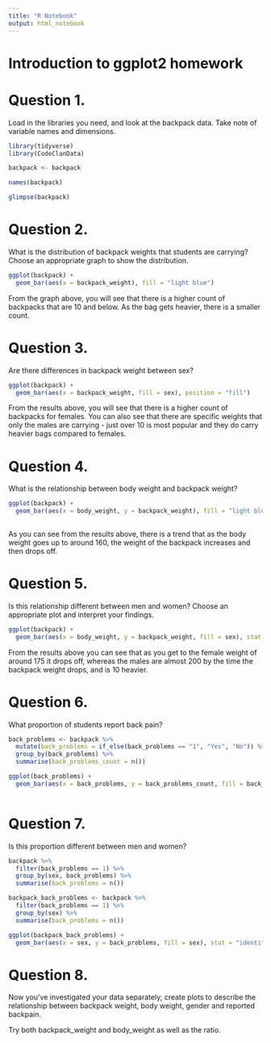 ```yaml
---
title: "R Notebook"
output: html_notebook
---
```


# Introduction to ggplot2 homework

# Question 1.

Load in the libraries you need, and look at the backpack data. Take note of variable names and dimensions.

```r

library(tidyverse)
library(CodeClanData)

```

```r

backpack <- backpack

```

```r

names(backpack)

```


```r

glimpse(backpack)

```

# Question 2.

What is the distribution of backpack weights that students are carrying? Choose an appropriate graph to show the distribution.


```r

ggplot(backpack) +
  geom_bar(aes(x = backpack_weight), fill = "light blue")

```

From the graph above, you will see that there is a higher count of backpacks that are 10 and below. As the bag gets heavier, there is a smaller count.

# Question 3.

Are there differences in backpack weight between sex?



```r

ggplot(backpack) +
  geom_bar(aes(x = backpack_weight, fill = sex), position = "fill")

```

From the results above, you will see that there is a higher count of backpacks for females. You can also see that there are specific weights that only the males are carrying - just over 10 is most popular and they do carry heavier bags compared to females.

# Question 4.

What is the relationship between body weight and backpack weight?

```r

ggplot(backpack) +
  geom_bar(aes(x = body_weight, y = backpack_weight), fill = "light blue", stat = "identity", position = "dodge")
  

```

As you can see from the results above, there is a trend that as the body weight goes up to around 160, the weight of the backpack increases and then drops off.


# Question 5.

Is this relationship different between men and women? Choose an appropriate plot and interpret your findings.

```r

ggplot(backpack) +
  geom_bar(aes(x = body_weight, y = backpack_weight, fill = sex), stat = "identity", position = "dodge")

```

From the results above you can see that as you get to the female weight of around 175 it drops off, whereas the males are almost 200 by the time the backpack weight drops, and is 10 heavier.

# Question 6.

What proportion of students report back pain?


```r

back_problems <- backpack %>%
  mutate(back_problems = if_else(back_problems == "1", "Yes", "No")) %>% 
  group_by(back_problems) %>% 
  summarise(back_problems_count = n())

ggplot(back_problems) +
  geom_bar(aes(x = back_problems, y = back_problems_count, fill = back_problems), stat = "identity")
  

```

# Question 7.

Is this proportion different between men and women?

```r
backpack %>%
  filter(back_problems == 1) %>% 
  group_by(sex, back_problems) %>%
  summarise(back_problems = n())
```


```r

backpack_back_problems <- backpack %>%
  filter(back_problems == 1) %>% 
  group_by(sex) %>%
  summarise(back_problems = n())

ggplot(backpack_back_problems) +
  geom_bar(aes(x = sex, y = back_problems, fill = sex), stat = "identity")


```

# Question 8.

Now you’ve investigated your data separately, create plots to describe the relationship between backpack weight, body weight, gender and reported backpain.

Try both backpack_weight and body_weight as well as the ratio.



 








